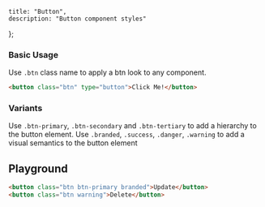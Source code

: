 
    title: "Button",
    description: "Button component styles"
};


### Basic Usage

Use `.btn` class name to apply a btn look to any component.

```html live=true
<button class="btn" type="button">Click Me!</button>
```

### Variants

Use `.btn-primary`, `.btn-secondary` and `.btn-tertiary` to add a hierarchy to the button element. Use `.branded`,
`.success`, `.danger`, `.warning` to add a visual semantics to the button element

## Playground

```html live=true
<button class="btn btn-primary branded">Update</button>
<button class="btn warning">Delete</button>
```
